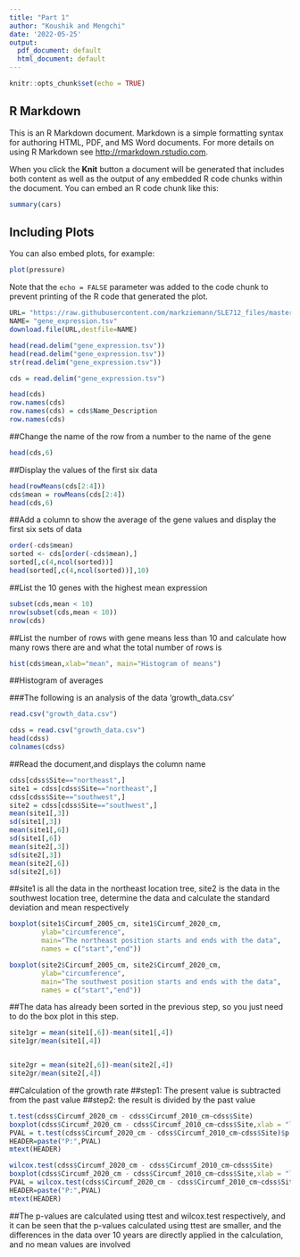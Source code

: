 ```yaml
---
title: "Part 1"
author: "Koushik and Mengchi"
date: '2022-05-25'
output:
  pdf_document: default
  html_document: default
---
```


```r
knitr::opts_chunk$set(echo = TRUE)
```

## R Markdown

This is an R Markdown document. Markdown is a simple formatting syntax for authoring HTML, PDF, and MS Word documents. For more details on using R Markdown see <http://rmarkdown.rstudio.com>.

When you click the **Knit** button a document will be generated that includes both content as well as the output of any embedded R code chunks within the document. You can embed an R code chunk like this:

```r
summary(cars)
```

## Including Plots

You can also embed plots, for example:

```r
plot(pressure)
```

Note that the `echo = FALSE` parameter was added to the code chunk to prevent printing of the R code that generated the plot.


```r
URL= "https://raw.githubusercontent.com/markziemann/SLE712_files/master/assessment_task3/bioinfo_asst3_part1_files/gene_expression.tsv"
NAME= "gene_expression.tsv"
download.file(URL,destfile=NAME)

head(read.delim("gene_expression.tsv"))
head(read.delim("gene_expression.tsv"))
str(read.delim("gene_expression.tsv"))

cds = read.delim("gene_expression.tsv")

head(cds)
row.names(cds)
row.names(cds) = cds$Name_Description
row.names(cds)
```

##Change the name of the row from a number to the name of the gene

```r
head(cds,6)
```

##Display the values of the first six data

```r
head(rowMeans(cds[2:4])) 
cds$mean = rowMeans(cds[2:4])
head(cds,6)
```

##Add a column to show the average of the gene values and display the first six sets of data

```r
order(-cds$mean)
sorted <- cds[order(-cds$mean),]
sorted[,c(4,ncol(sorted))]
head(sorted[,c(4,ncol(sorted))],10)
```

##List the 10 genes with the highest mean expression

```r
subset(cds,mean < 10)
nrow(subset(cds,mean < 10))
nrow(cds)
```


##List the number of rows with gene means less than 10 and calculate how many rows there are and what the total number of rows is


```r
hist(cds$mean,xlab="mean", main="Histogram of means")
```

##Histogram of averages

###The following is an analysis of the data 'growth_data.csv'

```r
read.csv("growth_data.csv")

cdss = read.csv("growth_data.csv")
head(cdss)
colnames(cdss)
```

##Read the document,and displays the column name


```r
cdss[cdss$Site=="northeast",]
site1 = cdss[cdss$Site=="northeast",]
cdss[cdss$Site=="southwest",]
site2 = cdss[cdss$Site=="southwest",]
mean(site1[,3])
sd(site1[,3])
mean(site1[,6])
sd(site1[,6])
mean(site2[,3])
sd(site2[,3])
mean(site2[,6])
sd(site2[,6])
```

##site1 is all the data in the northeast location tree, site2 is the data in the southwest location tree, determine the data and calculate the standard deviation and mean respectively

```r
boxplot(site1$Circumf_2005_cm, site1$Circumf_2020_cm,
        ylab="circumference",
        main="The northeast position starts and ends with the data",
        names = c("start","end"))

boxplot(site2$Circumf_2005_cm, site2$Circumf_2020_cm,
        ylab="circumference",
        main="The southwest position starts and ends with the data",
        names = c("start","end"))
```

##The data has already been sorted in the previous step, so you just need to do the box plot in this step.

```r
site1gr = mean(site1[,6])-mean(site1[,4])
site1gr/mean(site1[,4])


site2gr = mean(site2[,6])-mean(site2[,4])
site2gr/mean(site2[,4])
```


##Calculation of the growth rate
##step1: The present value is subtracted from the past value
##step2: the result is divided by the past value



```r
t.test(cdss$Circumf_2020_cm - cdss$Circumf_2010_cm~cdss$Site)
boxplot(cdss$Circumf_2020_cm - cdss$Circumf_2010_cm~cdss$Site,xlab = "location",ylab = "growth")
PVAL = t.test(cdss$Circumf_2020_cm - cdss$Circumf_2010_cm~cdss$Site)$p.value
HEADER=paste("P:",PVAL)
mtext(HEADER)

wilcox.test(cdss$Circumf_2020_cm - cdss$Circumf_2010_cm~cdss$Site)
boxplot(cdss$Circumf_2020_cm - cdss$Circumf_2010_cm~cdss$Site,xlab = "location",ylab = "growth")
PVAL = wilcox.test(cdss$Circumf_2020_cm - cdss$Circumf_2010_cm~cdss$Site)$p.value
HEADER=paste("P:",PVAL)
mtext(HEADER)
```



##The p-values are calculated using ttest and wilcox.test respectively, and it can be seen that the p-values calculated using ttest are smaller, and the differences in the data over 10 years are directly applied in the calculation, and no mean values are involved



